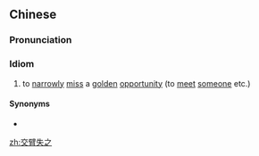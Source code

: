 ==Chinese==
{{zh-forms}}

===Pronunciation===
{{zh-pron
|m=jiāo bì shī zhī
|cat=id
}}

===Idiom===
{{zh-idiom}}

# to [[narrowly]] [[miss]] a [[golden]] [[opportunity]] (to [[meet]] [[someone]] etc.)

====Synonyms====
* {{zh-l|失之交臂}}

[[zh:交臂失之]]